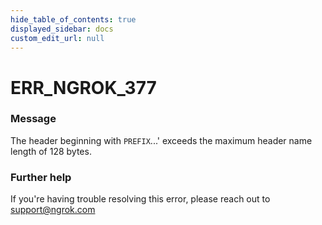 ```yaml
---
hide_table_of_contents: true
displayed_sidebar: docs
custom_edit_url: null
---
```



# ERR_NGROK_377

### Message
The header beginning with `PREFIX`...' exceeds the maximum header name length of 128 bytes.

### Further help
If you're having trouble resolving this error, please reach out to [support@ngrok.com](mailto:support@ngrok.com?subject=Help%20with%20ERR_NGROK_377)


<ErrorDetails error='err_ngrok_377' />
